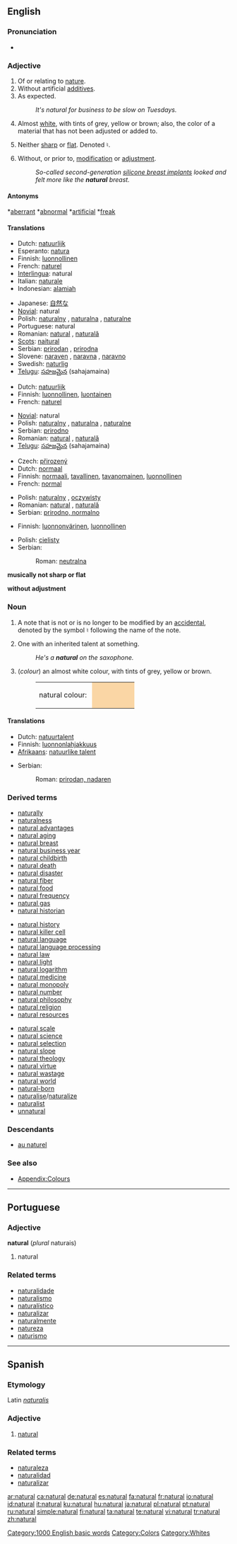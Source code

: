 {{wikipedia}}
==English==

{{rank|except|sound|didn't|515|natural|laid|cold|led}}

===Pronunciation===
* {{audio|en-us-natural.ogg|Audio (US)}}

===Adjective===
{{en-adj}}

# <!--DefD-->Of or relating to [[nature]].
# <!--DefE-->Without artificial [[additive]]s.
# <!--DefF-->As expected.
#: ''It's natural for business to be slow on Tuesdays.''
# <!--DefG-->{{color}} Almost [[white]], with tints of grey, yellow or brown; also, the color of a material that has not been adjusted or added to.
# <!--DefH-->{{music}} Neither [[sharp]] or [[flat]].  Denoted ♮.
# <!--DefI--> Without, or prior to, [[modification]] or [[adjustment]].
#: ''So-called second-generation [[w:Breast implant|silicone breast implants]] looked and felt more like the '''natural''' breast.''

====Antonyms====
<!--DefD,DefF-->*[[aberrant]]
<!--DefD,DefF-->*[[abnormal]]
<!--DefD-->*[[artificial]]
<!--DefF-->*[[freak]]

====Translations====
<!--DefD-->
{{trans-top|relating to nature}}
* Dutch: [[natuurlijk]]
* Esperanto: [[natura]]
* Finnish: [[luonnollinen]]
* French: [[naturel]]
* [[Interlingua]]: natural
* Italian: [[naturale]] {{m|f}}
* Indonesian: [[alamiah]]
{{trans-mid}}
* Japanese: [[自然な]]
* [[Novial]]: natural
* Polish: [[naturalny]] {{m}}, [[naturalna]] {{f}}, [[naturalne]] {{n}}
* Portuguese: natural {{m|f}}
* Romanian: [[natural]] {{m}}, [[naturală]] {{f}}
* [[Scots]]: [[naitural]]
* Serbian: [[prirodan]] {{m}}, [[prirodna]] {{f}}
* Slovene: [[naraven]] {{m}}, [[naravna]] {{f}}, [[naravno]] {{n}}
* Swedish: [[naturlig]]
* [[Telugu]]: [[సహజమైన]] (sahajamaina)
{{trans-bottom}}

<!--DefE-->
{{trans-top|without additives}}
* Dutch: [[natuurlijk]]
* Finnish: [[luonnollinen]], [[luontainen]]
* French: [[naturel]]
{{trans-mid}}
* [[Novial]]: natural
* Polish: [[naturalny]] {{m}}, [[naturalna]] {{f}}, [[naturalne]] {{n}}
* Serbian: [[prirodno]] {{n}}
* Romanian: [[natural]] {{m}}, [[naturală]] {{f}}
* [[Telugu]]: [[సహజమైన]] (sahajamaina)
{{trans-bottom}}

<!--DefF-->
{{trans-top|as expected}}
* Czech: [[přirozený]] {{m}}
* Dutch: [[normaal]]
* Finnish: [[normaali]], [[tavallinen]], [[tavanomainen]], [[luonnollinen]]
* French: [[normal]]
{{trans-mid}}
* Polish: [[naturalny]] {{m}}, [[oczywisty]] {{m}}
* Romanian: [[natural]] {{m}}, [[naturală]] {{f}}
* Serbian: [[prirodno, normalno]] {{n}}
{{trans-bottom}}

<!--DefG-->
{{trans-top|colour}}
* Finnish: [[luonnonvärinen]], [[luonnollinen]]
{{trans-mid}}
* Polish: [[cielisty]] {{m}}
* Serbian:
*: Roman: [[neutralna]] {{f}}
{{trans-bottom}}

<!--DefH-->'''musically not sharp or flat'''

<!--DefI-->'''without adjustment'''

===Noun===
{{en-noun}}

# <!--DefA-->{{music}} A note that is not or is no longer to be modified by an [[accidental]], denoted by the symbol ♮ following the name of the note.
# <!--DefB-->One with an inherited talent at something.
#: ''He's a '''natural''' on the saxophone.''
# <!--DefC-->(''colour'') an almost white colour, with tints of grey, yellow or brown.
#: <table><tr><td>natural colour:&nbsp;</td><td bgcolor="#FAD6A5" width="80">&nbsp;</td></tr></table>

====Translations====
<!--DefA-->
{{trans-top|musical note}}
{{trans-mid}}
{{trans-bottom}}

<!--DefB-->
{{trans-top|inherited talent}}
* Dutch: [[natuurtalent]] {{n}}
* Finnish: [[luonnonlahjakkuus]]
* [[Afrikaans]]: [[natuurlike talent]]
{{trans-mid}}
* Serbian:
*: Roman: [[prirodan, nadaren]] {{m}}
{{trans-bottom}}

<!--DefC-->
{{trans-top| colour}}
{{trans-mid}}
{{trans-bottom}}

===Derived terms===
{{top3}}
* [[naturally]]
* [[naturalness]]
* [[natural advantages]]
* [[natural aging]]
* [[natural breast]]
* [[natural business year]]
* [[natural childbirth]]
* [[natural death]]
* [[natural disaster]]
* [[natural fiber]]
* [[natural food]]
* [[natural frequency]]
* [[natural gas]]
* [[natural historian]]
{{mid3}}
* [[natural history]]
* [[natural killer cell]]
* [[natural language]]
* [[natural language processing]]
* [[natural law]]
* [[natural light]]
* [[natural logarithm]]
* [[natural medicine]]
* [[natural monopoly]]
* [[natural number]]
* [[natural philosophy]]
* [[natural religion]]
* [[natural resources]]
{{mid3}}
* [[natural scale]]
* [[natural science]]
* [[natural selection]]
* [[natural slope]]
* [[natural theology]]
* [[natural virtue]]
* [[natural wastage]]
* [[natural world]]
* [[natural-born]]
* [[naturalise]]/[[naturalize]]
* [[naturalist]]
* [[unnatural]]
{{bottom}}

===Descendants===
* [[au naturel]]

===See also===
* [[Wiktionary_Appendix:Colours|Appendix:Colours]]

[[Category:1000 English basic words]]
[[Category:Colors]]
[[Category:Whites]]

----

==Portuguese==

===Adjective===
'''natural''' (''plural'' naturais)

# natural

===Related terms===
* [[naturalidade]]
* [[naturalismo]]
* [[naturalístico]]
* [[naturalizar]]
* [[naturalmente]]
* [[natureza]]
* [[naturismo]]

----

==Spanish==

===Etymology===
Latin ''[[naturalis]]''

===Adjective===
{{es-adj|f=natural|pl=naturales}}

# [[natural]]

===Related terms===
* [[naturaleza]]
* [[naturalidad]]
* [[naturalizar]]

[[ar:natural]]
[[ca:natural]]
[[de:natural]]
[[es:natural]]
[[fa:natural]]
[[fr:natural]]
[[io:natural]]
[[id:natural]]
[[it:natural]]
[[ku:natural]]
[[hu:natural]]
[[ja:natural]]
[[pl:natural]]
[[pt:natural]]
[[ru:natural]]
[[simple:natural]]
[[fi:natural]]
[[ta:natural]]
[[te:natural]]
[[vi:natural]]
[[tr:natural]]
[[zh:natural]]